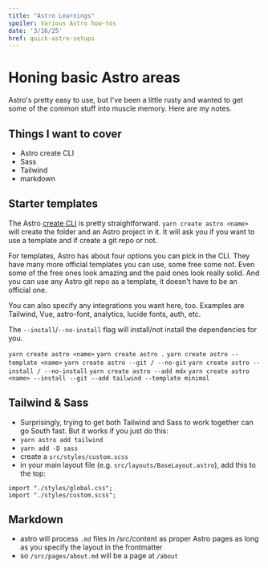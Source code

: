 ```yaml
---
title: "Astro Learnings"
spoiler: Various Astro how-tos
date: '3/16/25'
href: quick-astro-setups
---
```


# Honing basic Astro areas

Astro's pretty easy to use, but I've been a little rusty and wanted to get some of the common stuff into muscle memory. Here are my notes.

## Things I want to cover
- Astro create CLI
- Sass
- Tailwind
- markdown

## Starter templates

The Astro [create CLI](https://docs.astro.build/en/install-and-setup/) is pretty straightforward. `yarn create astro <name>` will create the folder and an Astro project in it. It will ask you if you want to use a template and if create a git repo or not.

For templates, Astro has about four options you can pick in the CLI. They have many more official templates you can use, some free some not. Even some of the free ones look amazing and the paid ones look really solid. And you can use any Astro git repo as a template, it doesn't have to be an official one.

You can also specify any integrations you want here, too. Examples are Tailwind, Vue, astro-font, analytics, lucide fonts, auth, etc.

The `--install`/`--no-install` flag will install/not install the dependencies for you.

`yarn create astro <name>`
`yarn create astro .`
`yarn create astro --template <name>`
`yarn create astro --git / --no-git`
`yarn create astro --install / --no-install`
`yarn create astro --add mdx`
`yarn create astro <name> --install --git --add tailwind --template minimal`

## Tailwind & Sass
- Surprisingly, trying to get both Tailwind and Sass to work together can go South fast. But it works if you just do this:
- `yarn astro add tailwind`
- `yarn add -D sass`
- create a `src/styles/custom.scss`
- in your main layout file (e.g. `src/layouts/BaseLayout.astro`), add this to the top:
```astro
import "./styles/global.css";
import "./styles/custom.scss";
```

## Markdown
- astro will process `.md` files in /src/content as proper Astro pages as long as you specify the layout in the frontmatter
- so `/src/pages/about.md` will be a page at `/about`